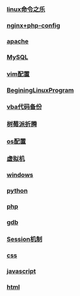 === [[linux命令之乐]] ===
=== [[nginx+php-config]] ===
=== [[apache]] ===
=== [[MySQL]] ===
=== [[vim配置]] ===
=== [[BeginingLinuxProgram]] === 
=== [[vba代码备份]] ===
=== [[树莓派折腾]] ===
=== [[os配置]] ===
=== [[虚拟机]] ===
=== [[windows]] ===
=== [[python]] ===
=== [[php]] ===
=== [[gdb]] ===
=== [[Session机制]] ===
=== [[css]] ===
=== [[javascript]] ===
=== [[html]] ===
